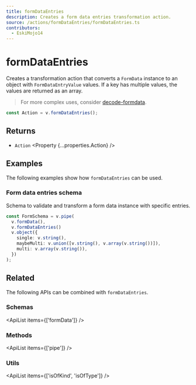 ```yaml
---
title: formDataEntries
description: Creates a form data entries transformation action.
source: /actions/formDataEntries/formDataEntries.ts
contributors:
  - EskiMojo14
---
```



# formDataEntries

Creates a transformation action that converts a `FormData` instance to an object with `FormDataEntryValue` values. If a key has multiple values, the values are returned as an array.

> For more complex uses, consider [decode-formdata](https://github.com/fabian-hiller/decode-formdata).

```ts
const Action = v.formDataEntries();
```

## Returns

- `Action` <Property {...properties.Action} />

## Examples

The following examples show how `formDataEntries` can be used.

### Form data entries schema

Schema to validate and transform a form data instance with specific entries.

```ts
const FormSchema = v.pipe(
  v.formData(),
  v.formDataEntries()
  v.object({
    single: v.string(),
    maybeMulti: v.union([v.string(), v.array(v.string())]),
    multi: v.array(v.string()),
  })
);
```

## Related

The following APIs can be combined with `formDataEntries`.

### Schemas

<ApiList items={['formData']} />

### Methods

<ApiList items={['pipe']} />

### Utils

<ApiList items={['isOfKind', 'isOfType']} />
